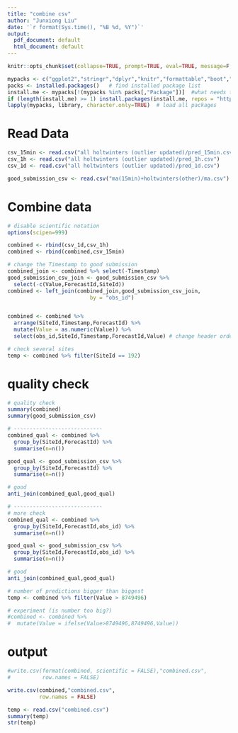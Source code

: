 ---
title: "combine csv"
author: "Junxiong Liu"
date: '`r format(Sys.time(), "%B %d, %Y")`'
output:
  pdf_document: default
  html_document: default
---

```{r setup, include=FALSE}
knitr::opts_chunk$set(collapse=TRUE, prompt=TRUE, eval=TRUE, message=F, include=T,comment=NULL,fig.width = 5, warnings = FALSE, fig.height = 3,tidy.opts=list(width.cutoff=50),tidy=TRUE)
```

```{r packageCheck, include=FALSE}
mypacks <- c("ggplot2","stringr","dplyr","knitr","formattable","boot","readr","lubridate")  # what packages are needed?
packs <- installed.packages()   # find installed package list
install.me <- mypacks[!(mypacks %in% packs[,"Package"])]  #what needs to be installed?
if (length(install.me) >= 1) install.packages(install.me, repos = "http://cran.us.r-project.org")   # install (if needed)
lapply(mypacks, library, character.only=TRUE)  # load all packages
```

# Read Data
```{r}
csv_15min <- read.csv("all holtwinters (outlier updated)/pred_15min.csv")
csv_1h <- read.csv("all holtwinters (outlier updated)/pred_1h.csv")
csv_1d <- read.csv("all holtwinters (outlier updated)/pred_1d.csv")

good_submission_csv <- read.csv("ma(15min)+holtwinters(other)/ma.csv")
```

# Combine data
```{r}
# disable scientific notation
options(scipen=999)

combined <- rbind(csv_1d,csv_1h)
combined <- rbind(combined,csv_15min)

# change the Timestamp to good submission
combined_join <- combined %>% select(-Timestamp)
good_submission_csv_join <- good_submission_csv %>% 
  select(-c(Value,ForecastId,SiteId))
combined <- left_join(combined_join,good_submission_csv_join,
                          by = "obs_id")


combined <- combined %>% 
  arrange(SiteId,Timestamp,ForecastId) %>%
  mutate(Value = as.numeric(Value)) %>%
  select(obs_id,SiteId,Timestamp,ForecastId,Value) # change header order

# check several sites
temp <- combined %>% filter(SiteId == 192)

```

# quality check
```{r}
# quality check
summary(combined)
summary(good_submission_csv)

# ----------------------------
combined_qual <- combined %>% 
  group_by(SiteId,ForecastId) %>%
  summarise(n=n())

good_qual <- good_submission_csv %>% 
  group_by(SiteId,ForecastId) %>%
  summarise(n=n())

# good
anti_join(combined_qual,good_qual)

# ----------------------------
# more check
combined_qual <- combined %>% 
  group_by(SiteId,ForecastId,obs_id) %>%
  summarise(n=n())

good_qual <- good_submission_csv %>% 
  group_by(SiteId,ForecastId,obs_id) %>%
  summarise(n=n())

# good
anti_join(combined_qual,good_qual)

# number of predictions bigger than biggest
temp <- combined %>% filter(Value > 8749496)

# experiment (is number too big?)
#combined <- combined %>%
#  mutate(Value = ifelse(Value>8749496,8749496,Value))
```

# output
```{r}
#write.csv(format(combined, scientific = FALSE),"combined.csv",
#          row.names = FALSE)

write.csv(combined,"combined.csv",
          row.names = FALSE)

temp <- read.csv("combined.csv")
summary(temp)
str(temp)
```

